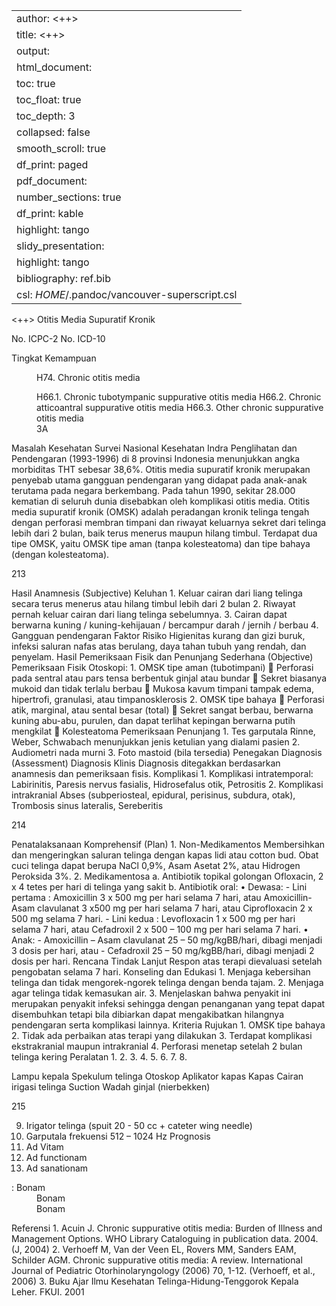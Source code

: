 
---
author: <++>
title: <++>
output:
  html_document:
    toc: true
    toc_float: true
    toc_depth: 3
    collapsed: false
    smooth_scroll: true
    df_print: paged
  pdf_document:
    number_sections: true
    df_print: kable
    highlight: tango
  slidy_presentation:
    highlight: tango
bibliography: ref.bib
csl: $HOME$/.pandoc/vancouver-superscript.csl
---

<++>
Otitis Media Supuratif Kronik

No. ICPC-2
No. ICD-10

Tingkat Kemampuan

: H74. Chronic otitis media
: H66.1. Chronic tubotympanic suppurative otitis media
H66.2. Chronic atticoantral suppurative otitis media
H66.3. Other chronic suppurative otitis media
: 3A

Masalah Kesehatan
Survei Nasional Kesehatan Indra Penglihatan dan Pendengaran (1993-1996)
di 8 provinsi Indonesia menunjukkan angka morbiditas THT sebesar 38,6%.
Otitis media supuratif kronik merupakan penyebab utama gangguan
pendengaran yang didapat pada anak-anak terutama pada negara
berkembang. Pada tahun 1990, sekitar 28.000 kematian di seluruh dunia
disebabkan oleh komplikasi otitis media.
Otitis media supuratif kronik (OMSK) adalah peradangan kronik telinga tengah
dengan perforasi membran timpani dan riwayat keluarnya sekret dari telinga
lebih dari 2 bulan, baik terus menerus maupun hilang timbul. Terdapat dua tipe
OMSK, yaitu OMSK tipe aman (tanpa kolesteatoma) dan tipe bahaya (dengan
kolesteatoma).

213

Hasil Anamnesis (Subjective)
Keluhan
1. Keluar cairan dari liang telinga secara terus menerus atau hilang timbul
lebih dari 2 bulan
2. Riwayat pernah keluar cairan dari liang telinga sebelumnya.
3. Cairan dapat berwarna kuning / kuning-kehijauan / bercampur darah /
jernih / berbau
4. Gangguan pendengaran
Faktor Risiko
Higienitas kurang dan gizi buruk, infeksi saluran nafas atas berulang, daya
tahan tubuh yang rendah, dan penyelam.
Hasil Pemeriksaan Fisik dan Penunjang Sederhana (Objective)
Pemeriksaan Fisik
Otoskopi:
1. OMSK tipe aman (tubotimpani)
 Perforasi pada sentral atau pars tensa berbentuk ginjal atau bundar
 Sekret biasanya mukoid dan tidak terlalu berbau
 Mukosa kavum timpani tampak edema, hipertrofi, granulasi, atau
timpanosklerosis
2. OMSK tipe bahaya
 Perforasi atik, marginal, atau sental besar (total)
 Sekret sangat berbau, berwarna kuning abu-abu, purulen, dan dapat
terlihat kepingan berwarna putih mengkilat
 Kolesteatoma
Pemeriksaan Penunjang
1. Tes garputala Rinne, Weber, Schwabach menunjukkan jenis ketulian yang
dialami pasien
2. Audiometri nada murni
3. Foto mastoid (bila tersedia)
Penegakan Diagnosis (Assessment)
Diagnosis Klinis
Diagnosis ditegakkan berdasarkan anamnesis dan pemeriksaan fisis.
Komplikasi
1. Komplikasi intratemporal: Labirinitis, Paresis nervus fasialis, Hidrosefalus
otik, Petrositis
2. Komplikasi intrakranial Abses (subperiosteal, epidural, perisinus, subdura,
otak), Trombosis sinus lateralis, Sereberitis

214

Penatalaksanaan Komprehensif (Plan)
1. Non-Medikamentos
Membersihkan dan mengeringkan saluran telinga dengan kapas lidi atau
cotton bud. Obat cuci telinga dapat berupa NaCl 0,9%, Asam Asetat 2%,
atau Hidrogen Peroksida 3%.
2. Medikamentosa
a. Antibiotik topikal golongan Ofloxacin, 2 x 4 tetes per hari di telinga
yang sakit
b. Antibiotik oral:
• Dewasa:
- Lini pertama : Amoxicillin 3 x 500 mg per hari selama 7 hari,
atau Amoxicillin-Asam clavulanat 3 x500 mg per hari selama 7
hari, atau Ciprofloxacin 2 x 500 mg selama 7 hari.
- Lini kedua : Levofloxacin 1 x 500 mg per hari selama 7 hari,
atau Cefadroxil 2 x 500 – 100 mg per hari selama 7 hari.
• Anak:
- Amoxicillin – Asam clavulanat 25 – 50 mg/kgBB/hari, dibagi
menjadi 3 dosis per hari, atau
- Cefadroxil 25 – 50 mg/kgBB/hari, dibagi menjadi 2 dosis per
hari.
Rencana Tindak Lanjut
Respon atas terapi dievaluasi setelah pengobatan selama 7 hari.
Konseling dan Edukasi
1. Menjaga kebersihan telinga dan tidak mengorek-ngorek telinga dengan
benda tajam.
2. Menjaga agar telinga tidak kemasukan air.
3. Menjelaskan bahwa penyakit ini merupakan penyakit infeksi sehingga
dengan penanganan yang tepat dapat disembuhkan tetapi bila dibiarkan
dapat mengakibatkan hilangnya pendengaran serta komplikasi lainnya.
Kriteria Rujukan
1. OMSK tipe bahaya
2. Tidak ada perbaikan atas terapi yang dilakukan
3. Terdapat komplikasi ekstrakranial maupun intrakranial
4. Perforasi menetap setelah 2 bulan telinga kering
Peralatan
1.
2.
3.
4.
5.
6.
7.
8.

Lampu kepala
Spekulum telinga
Otoskop
Aplikator kapas
Kapas
Cairan irigasi telinga
Suction
Wadah ginjal (nierbekken)

215

9. Irigator telinga (spuit 20 - 50 cc + cateter wing needle)
10. Garputala frekuensi 512 – 1024 Hz
Prognosis
1. Ad Vitam
2. Ad functionam
3. Ad sanationam

: Bonam
: Bonam
: Bonam

Referensi
1. Acuin J. Chronic suppurative otitis media: Burden of Illness and
Management Options. WHO Library Cataloguing in publication data. 2004.
(J, 2004)
2. Verhoeff M, Van der Veen EL, Rovers MM, Sanders EAM, Schilder AGM.
Chronic suppurative otitis media: A review. International Journal of
Pediatric Otorhinolaryngology (2006) 70, 1-12. (Verhoeff, et al., 2006)
3. Buku Ajar Ilmu Kesehatan Telinga-Hidung-Tenggorok Kepala Leher. FKUI.
2001
